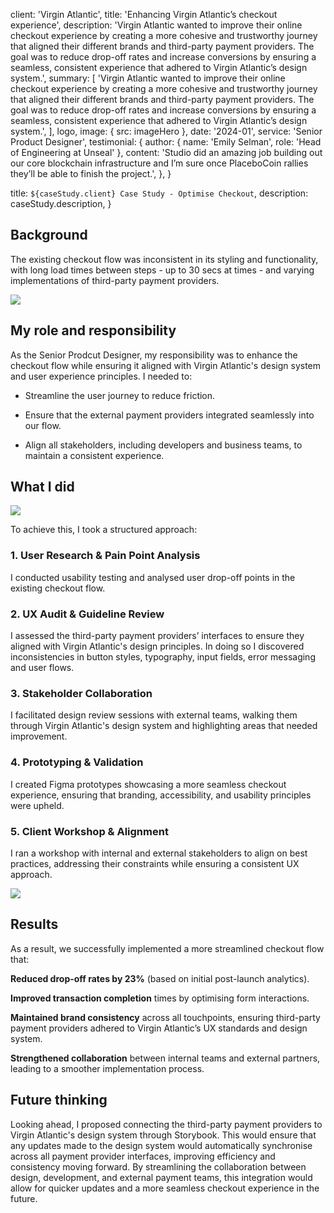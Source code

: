 

  client: 'Virgin Atlantic',
  title: 'Enhancing Virgin Atlantic’s checkout experience',
  description:
    'Virgin Atlantic wanted to improve their online checkout experience by creating a more cohesive and trustworthy journey that aligned their different brands and third-party payment providers. The goal was to reduce drop-off rates and increase conversions by ensuring a seamless, consistent experience that adhered to Virgin Atlantic’s design system.',
  summary: [
    'Virgin Atlantic wanted to improve their online checkout experience by creating a more cohesive and trustworthy journey that aligned their different brands and third-party payment providers. The goal was to reduce drop-off rates and increase conversions by ensuring a seamless, consistent experience that adhered to Virgin Atlantic’s design system.',
  ],
  logo,
  image: { src: imageHero },
  date: '2024-01',
  service: 'Senior Product Designer',
  testimonial: {
    author: { name: 'Emily Selman', role: 'Head of Engineering at Unseal' },
    content:
      'Studio did an amazing job building out our core blockchain infrastructure and I’m sure once PlaceboCoin rallies they’ll be able to finish the project.',
  },
}

  title: `${caseStudy.client} Case Study - Optimise Checkout`,
  description: caseStudy.description,
}

## Background

The existing checkout flow was inconsistent in its styling and functionality, with long load times between steps - up to 30 secs at times - and varying implementations of third-party payment providers.

![](./checkoutui.png)

## My role and responsibility

As the Senior Prodcut Designer, my responsibility was to enhance the checkout flow while ensuring it aligned with Virgin Atlantic's design system and user experience principles. I needed to:

- Streamline the user journey to reduce friction.

- Ensure that the external payment providers integrated seamlessly into our flow.

- Align all stakeholders, including developers and business teams, to maintain a consistent experience.

## What I did

![](./design-build.jpg)

To achieve this, I took a structured approach:

### 1. User Research & Pain Point Analysis
I conducted usability testing and analysed user drop-off points in the existing checkout flow.

### 2. UX Audit & Guideline Review
I assessed the third-party payment providers’ interfaces to ensure they aligned with Virgin Atlantic's design principles. In doing so I discovered inconsistencies in button styles, typography, input fields, error messaging and user flows.

### 3. Stakeholder Collaboration
I facilitated design review sessions with external teams, walking them through Virgin Atlantic's design system and highlighting areas that needed improvement.

### 4. Prototyping & Validation
I created Figma prototypes showcasing a more seamless checkout experience, ensuring that branding, accessibility, and usability principles were upheld.

### 5. Client Workshop & Alignment
I ran a workshop with internal and external stakeholders to align on best practices, addressing their constraints while ensuring a consistent UX approach.

![](./bookflow.png)

## Results
As a result, we successfully implemented a more streamlined checkout flow that:

**Reduced drop-off rates by 23%** (based on initial post-launch analytics).

**Improved transaction completion** times by optimising form interactions.

**Maintained brand consistency** across all touchpoints, ensuring third-party payment providers adhered to Virgin Atlantic’s UX standards and design system.

**Strengthened collaboration** between internal teams and external partners, leading to a smoother implementation process.

## Future thinking
Looking ahead, I proposed connecting the third-party payment providers to Virgin Atlantic's design system through Storybook. This would ensure that any updates made to the design system would automatically synchronise across all payment provider interfaces, improving efficiency and consistency moving forward. By streamlining the collaboration between design, development, and external payment teams, this integration would allow for quicker updates and a more seamless checkout experience in the future.